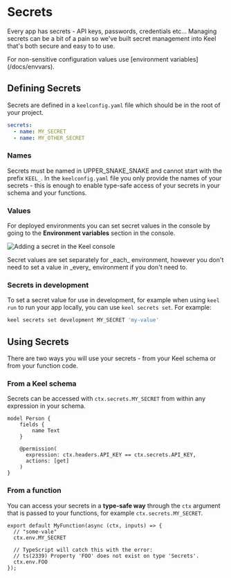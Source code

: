 # Secrets

Every app has secrets - API keys, passwords, credentials etc... Managing secrets can be a bit of a pain so we've built secret management into Keel that's both secure and easy to to use.


<Callout type="warning" emoji="⚠️">
  For non-sensitive configuration values use [environment variables](/docs/envvars).
</Callout>

## Defining Secrets

Secrets are defined in a `keelconfig.yaml` file which should be in the root of your project.

```yaml filename="keelconfig.yaml"
secrets:
  - name: MY_SECRET
  - name: MY_OTHER_SECRET
```

### Names

Secrets must be named in UPPER_SNAKE_SNAKE and cannot start with the prefix `KEEL_`. In the `keelconfig.yaml` file you only provide the names of your secrets - this is enough to enable type-safe access of your secrets in your schema and your functions.


### Values

For deployed environments you can set secret values in the console by going to the **Environment variables** section in the console.

![Adding a secret in the Keel console](/adding-secret.gif)

<Callout type="info" emoji="ℹ️">
  Secret values are set separately for _each_ environment, however you don't need to set a value in _every_ environment if you don't need to.
</Callout>

### Secrets in development

To set a secret value for use in development, for example when using `keel run` to run your app locally, you can use `keel secrets set`. For example:

```bash
keel secrets set development MY_SECRET 'my-value'
```

## Using Secrets

There are two ways you will use your secrets - from your Keel schema or from your function code.

### From a Keel schema

Secrets can be accessed with `ctx.secrets.MY_SECRET` from within any expression in your schema.

```keel {7} filename="schema.keel"
model Person {
    fields {
        name Text
    }

    @permission(
      expression: ctx.headers.API_KEY == ctx.secrets.API_KEY,
      actions: [get]
    )
}
```

### From a function

You can access your secrets in a **type-safe way** through the `ctx` argument that is passed to your functions, for example `ctx.secrets.MY_SECRET`.

```tsx filename="functions/myFunction.ts"
export default MyFunction(async (ctx, inputs) => {
  // "some-vale"
  ctx.env.MY_SECRET

  // TypeScript will catch this with the error:
  // ts(2339) Property 'FOO' does not exist on type 'Secrets'.
  ctx.env.FOO
});
```